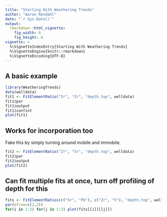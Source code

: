 ```yaml
---
title: "Starting With Weathering Trends"
author: "Aaron Rendahl"
date: "`r Sys.Date()`"
output: 
  rmarkdown::html_vignette:
    fig_width: 6
    fig_height: 6
vignette: >
  %\VignetteIndexEntry{Starting With Weathering Trends}
  %\VignetteEngine{knitr::rmarkdown}
  %\VignetteEncoding{UTF-8}
---
```


## A basic example

```r
library(WeatheringTrends)
data(welldata)
fit1 <- FitElementRatio("Sr", "Zr", "depth.top", welldata)
fit1$par
fit1$output
fit1$confint
plot(fit1)
```

## Works for incorporation too

Fake this by simply turning around mobile and immobile.
```r
fit2 <- FitElementRatio("Zr", "Sr", "depth.top", welldata)
fit2$par
fit2$output
plot(fit2)
```

## Can fit multiple fits at once, turn off profiling of depth for this

```r
fits <- FitElementRatios(c("Sr", "Pb"), c("Zr", "V"), "depth.top", welldata, profile=FALSE)
par(mfrow=c(2,2))
for(i in 1:2) for(j in 1:2) plot(fits[[i]][[j]])
```


